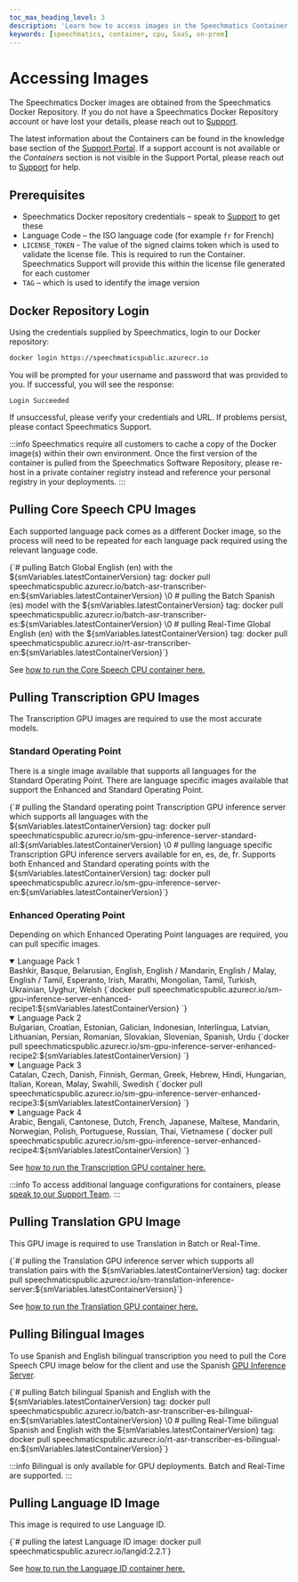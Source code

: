 ```yaml
---
toc_max_heading_level: 3
description: 'Learn how to access images in the Speechmatics Container system'
keywords: [speechmatics, container, cpu, SaaS, on-prem]
---
```



# Accessing Images

The Speechmatics Docker images are obtained from the Speechmatics Docker Repository. If you do not have a Speechmatics Docker Repository account or have lost your details, please reach out to [Support](https://support.speechmatics.com).

The latest information about the Containers can be found in the knowledge base section of the [Support Portal](https://support.speechmatics.com). If a support account is not available or the _Containers_ section is not visible in the Support Portal, please reach out to [Support](https://support.speechmatics.com) for help.

## Prerequisites

- Speechmatics Docker repository credentials – speak to [Support](https://support.speechmatics.com) to get these
- Language Code – the ISO language code (for example `fr` for French)
- `LICENSE_TOKEN` - The value of the signed claims token which is used to validate the license file. This is required to run the Container. Speechmatics Support will provide this within the license file generated for each customer
- `TAG` – which is used to identify the image version

## Docker Repository Login

Using the credentials supplied by Speechmatics, login to our Docker repository:

```bash
docker login https://speechmaticspublic.azurecr.io
```

You will be prompted for your username and password that was provided to you. If successful, you will see the response:

```
Login Succeeded
```

If unsuccessful, please verify your credentials and URL. If problems persist, please contact Speechmatics Support.

:::info
Speechmatics require all customers to cache a copy of the Docker image(s) within their own environment. Once the first version of the container is pulled from the Speechmatics Software Repository, please re-host in a private container registry instead and reference your personal registry in your deployments.
:::

## Pulling Core Speech CPU Images

Each supported language pack comes as a different Docker image, so the process will need to be repeated for each language pack required using the relevant language code.

<CodeBlock>
  {`# pulling Batch Global English (en) with the ${smVariables.latestContainerVersion} tag:
docker pull speechmaticspublic.azurecr.io/batch-asr-transcriber-en:${smVariables.latestContainerVersion}
\0
# pulling the Batch Spanish (es) model with the ${smVariables.latestContainerVersion} tag:
docker pull speechmaticspublic.azurecr.io/batch-asr-transcriber-es:${smVariables.latestContainerVersion}
\0
# pulling Real-Time Global English (en) with the ${smVariables.latestContainerVersion} tag:
docker pull speechmaticspublic.azurecr.io/rt-asr-transcriber-en:${smVariables.latestContainerVersion}`}
</CodeBlock>

See [how to run the Core Speech CPU container here.](/deployments/container/cpu-speech-to-text-container)


## Pulling Transcription GPU Images

The Transcription GPU images are required to use the most accurate models.

### Standard Operating Point

There is a single image available that supports all languages for the Standard Operating Point. There are language specific images available that support the Enhanced and Standard Operating Point.

<CodeBlock>
  {`# pulling the Standard operating point Transcription GPU inference server which supports all languages with the ${smVariables.latestContainerVersion} tag:
docker pull speechmaticspublic.azurecr.io/sm-gpu-inference-server-standard-all:${smVariables.latestContainerVersion}
\0
# pulling language specific Transcription GPU inference servers available for en, es, de, fr. Supports both Enhanced and Standard operating points with the ${smVariables.latestContainerVersion} tag:
docker pull speechmaticspublic.azurecr.io/sm-gpu-inference-server-en:${smVariables.latestContainerVersion}`}
</CodeBlock>

### Enhanced Operating Point

Depending on which Enhanced Operating Point languages are required, you can pull specific images.

<Details open>
  <summary>Language Pack 1</summary>
    Bashkir, Basque, Belarusian, English, English / Mandarin, English / Malay, English / Tamil, Esperanto, Irish, Marathi, Mongolian, Tamil, Turkish, Ukrainian, Uyghur, Welsh
   <CodeBlock>
    {`docker pull speechmaticspublic.azurecr.io/sm-gpu-inference-server-enhanced-recipe1:${smVariables.latestContainerVersion} `}
  </CodeBlock>
</Details>

<details open>
  <summary>Language Pack 2</summary>
  Bulgarian, Croatian, Estonian, Galician, Indonesian, Interlingua, Latvian, Lithuanian, Persian, Romanian, Slovakian, Slovenian, Spanish, Urdu
  <CodeBlock>
    {`docker pull speechmaticspublic.azurecr.io/sm-gpu-inference-server-enhanced-recipe2:${smVariables.latestContainerVersion} `}
  </CodeBlock>
</details>

<details open>
  <summary>Language Pack 3</summary>
  Catalan, Czech, Danish, Finnish, German, Greek, Hebrew, Hindi, Hungarian, Italian, Korean, Malay, Swahili, Swedish
  <CodeBlock>
    {`docker pull speechmaticspublic.azurecr.io/sm-gpu-inference-server-enhanced-recipe3:${smVariables.latestContainerVersion} `}
  </CodeBlock>
</details>

<details open>
  <summary>Language Pack 4</summary>
  Arabic, Bengali, Cantonese, Dutch, French, Japanese, Maltese, Mandarin, Norwegian, Polish, Portuguese, Russian, Thai, Vietnamese
  <CodeBlock>
    {`docker pull speechmaticspublic.azurecr.io/sm-gpu-inference-server-enhanced-recipe4:${smVariables.latestContainerVersion} `}
  </CodeBlock>
</details>

See [how to run the Transcription GPU container here.](/deployments/container/gpu-speech-to-text-container)

:::info
To access additional language configurations for containers, please [speak to our Support Team](https://support.speechmatics.com).
:::

## Pulling Translation GPU Image

This GPU image is required to use Translation in Batch or Real-Time.

<CodeBlock>
  {`# pulling the Translation GPU inference server which supports all translation pairs with the ${smVariables.latestContainerVersion} tag:
docker pull speechmaticspublic.azurecr.io/sm-translation-inference-server:${smVariables.latestContainerVersion}`}
</CodeBlock>

See [how to run the Translation GPU container here.](/deployments/container/gpu-translation-container)

## Pulling Bilingual Images

To use Spanish and English bilingual transcription you need to pull the Core Speech CPU image below for the client and use the Spanish [GPU Inference Server](#pulling-transcription-gpu-images).

<CodeBlock>
  {`# pulling Batch bilingual Spanish and English with the ${smVariables.latestContainerVersion} tag:
docker pull speechmaticspublic.azurecr.io/batch-asr-transcriber-es-bilingual-en:${smVariables.latestContainerVersion}
\0
# pulling Real-Time bilingual Spanish and English with the ${smVariables.latestContainerVersion} tag:
docker pull speechmaticspublic.azurecr.io/rt-asr-transcriber-es-bilingual-en:${smVariables.latestContainerVersion}`}
  </CodeBlock>

:::info
Bilingual is only available for GPU deployments. Batch and Real-Time are supported.
:::

## Pulling Language ID Image

This image is required to use Language ID.

<CodeBlock>
  {`# pulling the latest Language ID image:
docker pull speechmaticspublic.azurecr.io/langid:2.2.1`}
</CodeBlock>

See [how to run the Language ID container here.](/deployments/container/language-id)
